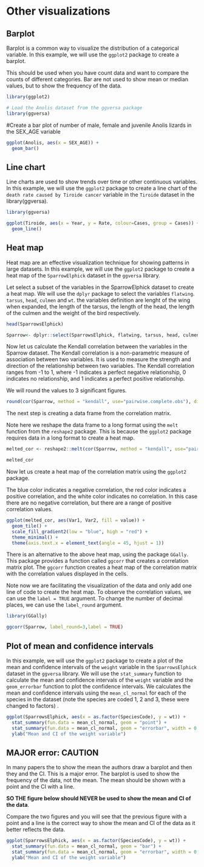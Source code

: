 # Other visualizations



## Barplot

Barplot is a common way to visualize the distribution of a categorical variable. In this example, we will use the `ggplot2` package to create a barplot. 

This should be used when you have count data and want to compare the counts of different categories. Bar are not used to show mean or median values, but to show the frequency of the data.


```r
library(ggplot2)

# Load the Anolis dataset from the ggversa package
library(ggversa)
```


#Create a bar plot of number of male, female and juvenile Anolis lizards in the SEX_AGE variable

```r
ggplot(Anolis, aes(x = SEX_AGE)) +
  geom_bar()

```



## Line chart

Line charts are used to show trends over time or other continuous variables. In this example, we will use the `ggplot2` package to create a line chart of the `death rate caused by Tiroide cancer ` variable in the `Tiroide` dataset in the library(ggversa).


```r
library(ggversa)

ggplot(Tiroide, aes(x = Year, y = Rate, colour=Cases, group = Cases)) +
  geom_line()

```


## Heat map

Heat map are an effective visualization technique for showing patterns in large datasets. In this example, we will use the `ggplot2` package to create a heat map of the `SparrowElphick` dataset in the `ggversa` library.


Let select a subset of the variables in the SparrowElphick dataset to create a heat map. We will use the `dplyr` package to select the variables `flatwing`. `tarsus`, `head`, `culmen` and `wt`. the variables definition are lenght of the wing when expanded, the length of the tarsus, the length of the head, the length of the culmen and the weight of the bird respectively.

```r
head(SparrowsElphick)

Sparrow<- dplyr::select(SparrowsElphick, flatwing, tarsus, head, culmen, wt)

```


Now let us calculate the Kendall correlation between the variables in the Sparrow dataset. The Kendall correlation is a non-parametric measure of association between two variables. It is used to measure the strength and direction of the relationship between two variables. The Kendall correlation ranges from -1 to 1, where -1 indicates a perfect negative relationship, 0 indicates no relationship, and 1 indicates a perfect positive relationship.

We will round the values to 3 significant figures.



```r
round(cor(Sparrow, method = "kendall", use="pairwise.complete.obs"), digits = 3)


```

The next step is creating a data frame from the correlation matrix.

Note here we reshape the data frame to a long format using the `melt` function from the `reshape2` package. This is because the `ggplot2` package requires data in a long format to create a heat map. 

```r
melted_cor <- reshape2::melt(cor(Sparrow, method = "kendall", use="pairwise.complete.obs"))

melted_cor
```

Now let us create a heat map of the correlation matrix using the `ggplot2` package.

The blue color indicates a negative correlation, the red color indicates a positive correlation, and the white color indicates no correlation. In this case there are no negative correlation, but there are a range of positive correlation values. 


```r

ggplot(melted_cor, aes(Var1, Var2, fill = value)) +
  geom_tile() +
  scale_fill_gradient2(low = "blue", high = "red") +
  theme_minimal() +
  theme(axis.text.x = element_text(angle = 45, hjust = 1))

```


There is an alternative to the above heat map, using the package `GGally`. This package provides a function called `ggcorr` that creates a correlation matrix plot. The `ggcorr` function creates a heat map of the correlation matrix with the correlation values displayed in the cells. 

Note now we are facilitating the visualization of the data and only add one line of code to create the heat map. To observe the correlation values, we can use the `label = TRUE` argument. To change the number of decimal places, we can use the `label_round` argument.


```r
library(GGally)

ggcorr(Sparrow, label_round=3,label = TRUE)

```



## Plot of mean and confidence intervals


In this example, we will use the `ggplot2` package to create a plot of the mean and confidence intervals of the `weight` variable in the `SparrowsElphick` dataset in the `ggversa` library. We will use the `stat_summary` function to calculate the mean and confidence intervals of the `weight` variable and the `geom_errorbar` function to plot the confidence intervals. We calculates the mean and confidence intervals using the `mean_cl_normal` for each of the species in the dataset (note the species are coded 1, 2 and 3, these were changed to factors) .

```r
ggplot(SparrowsElphick, aes(x = as.factor(SpeciesCode), y = wt)) +
  stat_summary(fun.data = mean_cl_normal, geom = "point") +
  stat_summary(fun.data = mean_cl_normal, geom = "errorbar", width = 0.2)+
  ylab("Mean and CI of the weight variable")

```

## MAJOR error: CAUTION

In many papers the to show the mean the authors draw a barplot and then they and the CI. This is a major error. The barplot is used to show the frequency of the data, not the mean. The mean should be shown with a point and the CI with a line.

**SO THE figure below should NEVER be used to show the mean and CI of the data**.

Compare the two figures and you will see that the previous figure with a point and a line is the correct way to show the mean and CI of the data as it better reflects the data.

```r
ggplot(SparrowsElphick, aes(x = as.factor(SpeciesCode), y = wt)) +
  stat_summary(fun.data = mean_cl_normal, geom = "bar") +
  stat_summary(fun.data = mean_cl_normal, geom = "errorbar", width = 0.2)+
  ylab("Mean and CI of the weight variable")

```


